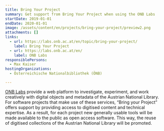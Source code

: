 ```yaml
---
title: Bring Your Project
summary: Get support from Bring Your Project when using the ONB Labs
startDate: 2019-01-01
endDate: 2020-01-01
image: /assets/content/en/projects/bring-your-project/preview2.png
attachments: []
links:
  - url: https://labs.onb.ac.at/en/topic/bring-your-project/
    label: Bring Your Project
  - url: https://labs.onb.ac.at/en/
    label: ONB Labs
responsiblePersons:
  - Max Kaiser
hostingOrganizations:
  - Österreichische Nationalbibliothek (ÖNB)

---
```

[ONB Labs](https://www.onb.ac.at/en/research/oenb-lab) provide a web platform to investigate, experiment, and work creatively with digital objects and metadata of the Austrian National Library. For software projects that make use of these services, “Bring your Project” offers support by providing access to digitised content and technical expertise. As a result, for each project new generally usable tools will be made available to the public as open access software. This way, the reuse of digitised collections of the Austrian National Library will be promoted.